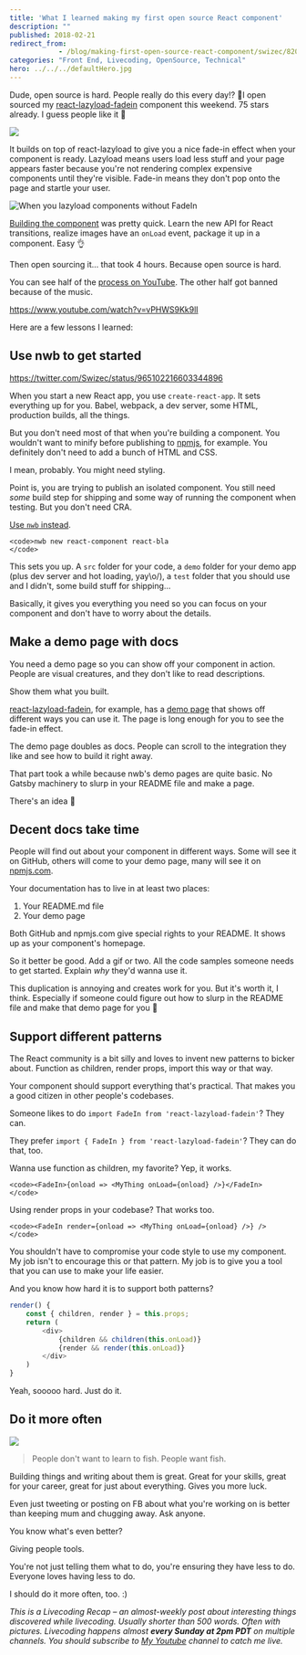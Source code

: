 ```yaml
---
title: 'What I learned making my first open source React component'
description: ""
published: 2018-02-21
redirect_from: 
            - /blog/making-first-open-source-react-component/swizec/8204
categories: "Front End, Livecoding, OpenSource, Technical"
hero: ../../../defaultHero.jpg
---
```


Dude, open source is hard. People really do this every day!? 🤨I open sourced my [react-lazyload-fadein](https://github.com/Swizec/react-lazyload-fadein) component this weekend. 75 stars already. I guess people like it 💪

![](./img/Swizec-react-lazyload-fadein-raw-master-react-lazyload-fadein.gif)

It builds on top of react-lazyload to give you a nice fade-in effect when your component is ready. Lazyload means users load less stuff and your page appears faster because you're not rendering complex expensive components until they're visible. Fade-in means they don't pop onto the page and startle your user.

![When you lazyload components without FadeIn](./img/media-3o7TKQN2ni0e1B4gpy-giphy.gif)

[Building the component](https://swizec.com/blog/fade-in-lazy-loaded-images-react-css-quick-guide/swizec/8163) was pretty quick. Learn the new API for React transitions, realize images have an `onLoad` event, package it up in a component. Easy 👌

Then open sourcing it… that took 4 hours. Because open source is hard.

You can see half of the [process on YouTube](https://www.youtube.com/watch?v=vPHWS9Kk9lI). The other half got banned because of the music.

<https://www.youtube.com/watch?v=vPHWS9Kk9lI>

Here are a few lessons I learned:

## Use nwb to get started

<https://twitter.com/Swizec/status/965102216603344896>

When you start a new React app, you use `create-react-app`. It sets everything up for you. Babel, webpack, a dev server, some HTML, production builds, all the things.

But you don't need most of that when you're building a component. You wouldn't want to minify before publishing to [npmjs](https://www.npmjs.com/), for example. You definitely don't need to add a bunch of HTML and CSS.

I mean, probably. You might need styling.

Point is, you are trying to publish an isolated component. You still need _some_ build step for shipping and some way of running the component when testing. But you don't need CRA.

[Use `nwb` instead](https://github.com/insin/nwb/blob/master/docs/guides/ReactComponents.md#developing-react-components-and-libraries-with-nwb).

```undefined
<code>nwb new react-component react-bla
</code>
```

This sets you up. A `src` folder for your code, a `demo` folder for your demo app (plus dev server and hot loading, yay\\o/), a `test` folder that you should use and I didn't, some build stuff for shipping…

Basically, it gives you everything you need so you can focus on your component and don't have to worry about the details.

## Make a demo page with docs

You need a demo page so you can show off your component in action. People are visual creatures, and they don't like to read descriptions.

Show them what you built.

[react-lazyload-fadein](https://react-lazyload-fadein.now.sh/), for example, has a [demo page](https://react-lazyload-fadein.now.sh/) that shows off different ways you can use it. The page is long enough for you to see the fade-in effect.

The demo page doubles as docs. People can scroll to the integration they like and see how to build it right away.

That part took a while because nwb's demo pages are quite basic. No Gatsby machinery to slurp in your README file and make a page.

There's an idea 🤔

## Decent docs take time

People will find out about your component in different ways. Some will see it on GitHub, others will come to your demo page, many will see it on [npmjs.com](http://npmjs.com).

Your documentation has to live in at least two places:

1.  Your README.md file
2.  Your demo page

Both GitHub and npmjs.com give special rights to your README. It shows up as your component's homepage.

So it better be good. Add a gif or two. All the code samples someone needs to get started. Explain _why_ they'd wanna use it.

This duplication is annoying and creates work for you. But it's worth it, I think. Especially if someone could figure out how to slurp in the README file and make that demo page for you 🤔

## Support different patterns

The React community is a bit silly and loves to invent new patterns to bicker about. Function as children, render props, import this way or that way.

Your component should support everything that's practical. That makes you a good citizen in other people's codebases.

Someone likes to do `import FadeIn from 'react-lazyload-fadein'`? They can.

They prefer `import { FadeIn } from 'react-lazyload-fadein'`? They can do that, too.

Wanna use function as children, my favorite? Yep, it works.

```undefined
<code><FadeIn>{onload => <MyThing onLoad={onload} />}</FadeIn>
</code>
```

Using render props in your codebase? That works too.

```undefined
<code><FadeIn render={onload => <MyThing onLoad={onload} />} />
</code>
```

You shouldn't have to compromise your code style to use my component. My job isn't to encourage this or that pattern. My job is to give you a tool that you can use to make your life easier.

And you know how hard it is to support both patterns?

```javascript
render() {
    const { children, render } = this.props;
    return (
        <div>
            {children && children(this.onLoad)}
            {render && render(this.onLoad)}
        </div>
    )
}
```

Yeah, sooooo hard. Just do it.

## Do it more often

![](./img/blog-wp-content-uploads-2018-02-shia-labeouf-do-it-1.gif)

> People don't want to learn to fish. People want fish.

Building things and writing about them is great. Great for your skills, great for your career, great for just about everything. Gives you more luck.

Even just tweeting or posting on FB about what you're working on is better than keeping mum and chugging away. Ask anyone.

You know what's even better?

Giving people tools.

You're not just telling them what to do, you're ensuring they have less to do. Everyone loves having less to do.

I should do it more often, too. :)

_This is a Livecoding Recap – an almost-weekly post about interesting things discovered while livecoding. Usually shorter than 500 words. Often with pictures. Livecoding happens almost **every Sunday at 2pm PDT** on multiple channels. You should subscribe to [My Youtube](https://www.youtube.com/TheSwizec) channel to catch me live._
